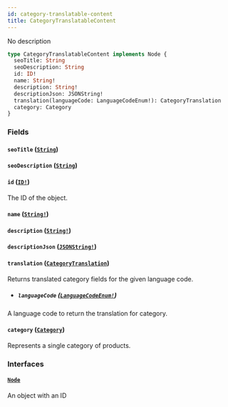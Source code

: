 ```yaml
---
id: category-translatable-content
title: CategoryTranslatableContent
---
```


No description

```graphql
type CategoryTranslatableContent implements Node {
  seoTitle: String
  seoDescription: String
  id: ID!
  name: String!
  description: String!
  descriptionJson: JSONString!
  translation(languageCode: LanguageCodeEnum!): CategoryTranslation
  category: Category
}
```

### Fields

#### `seoTitle` ([`String`](/api-reference/scalars/string.mdx))

#### `seoDescription` ([`String`](/api-reference/scalars/string.mdx))

#### `id` ([`ID!`](/api-reference/scalars/id.mdx))

The ID of the object.

#### `name` ([`String!`](/api-reference/scalars/string.mdx))

#### `description` ([`String!`](/api-reference/scalars/string.mdx))

#### `descriptionJson` ([`JSONString!`](/api-reference/scalars/json-string.mdx))

#### `translation` ([`CategoryTranslation`](/api-reference/objects/category-translation.mdx))

Returns translated category fields for the given language code.

- ##### `languageCode` ([`LanguageCodeEnum!`](/api-reference/enums/language-code-enum.mdx))

A language code to return the translation for category.

#### `category` ([`Category`](/api-reference/objects/category.mdx))

Represents a single category of products.

### Interfaces

#### [`Node`](/api-reference/interfaces/node.mdx)

An object with an ID
